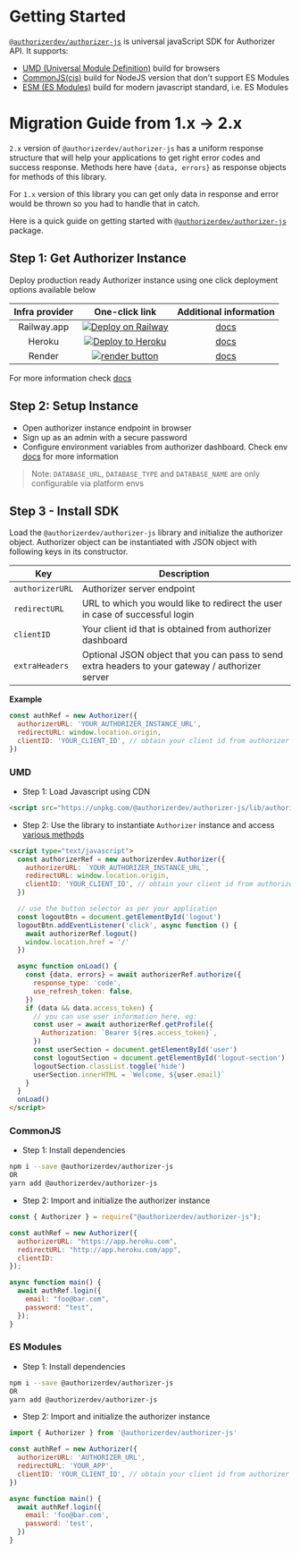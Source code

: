# Getting Started

[`@authorizerdev/authorizer-js`](https://www.npmjs.com/package/@authorizerdev/authorizer-js) is universal javaScript SDK for Authorizer API.
It supports:

- [UMD (Universal Module Definition)](https://github.com/umdjs/umd) build for browsers
- [CommonJS(cjs)](https://flaviocopes.com/commonjs/) build for NodeJS version that don't support ES Modules
- [ESM (ES Modules)](https://hacks.mozilla.org/2018/03/es-modules-a-cartoon-deep-dive/) build for modern javascript standard, i.e. ES Modules

# Migration Guide from 1.x -> 2.x

`2.x` version of `@authorizerdev/authorizer-js` has a uniform response structure that will help your applications to get right error codes and success response. Methods here have `{data, errors}` as response objects for methods of this library.

For `1.x` version of this library you can get only data in response and error would be thrown so you had to handle that in catch.

Here is a quick guide on getting started with [`@authorizerdev/authorizer-js`](/authorizer-js/getting-started) package.

## Step 1: Get Authorizer Instance

Deploy production ready Authorizer instance using one click deployment options available below

| **Infra provider** |                                                                                           **One-click link**                                                                                            |               **Additional information**               |
| :----------------: | :-----------------------------------------------------------------------------------------------------------------------------------------------------------------------------------------------------: | :----------------------------------------------------: |
|    Railway.app     |                     <a target="_blank" href="https://railway.app/new/template/nwXp1C?referralCode=FEF4uT"><img src="https://railway.app/button.svg" alt="Deploy on Railway" /></a>                      | [docs](https://docs.authorizer.dev/deployment/railway) |
|       Heroku       |  <a target="_blank" href="https://heroku.com/deploy?template=https://github.com/authorizerdev/authorizer-heroku"><img src="https://www.herokucdn.com/deploy/button.svg" alt="Deploy to Heroku" /></a>   | [docs](https://docs.authorizer.dev/deployment/heroku)  |
|       Render       | <a target="_blank" href="https://render.com/deploy?repo=https://github.com/authorizerdev/authorizer-render"><img alt="render button" src="https://render.com/images/deploy-to-render-button.svg" /></a> | [docs](https://docs.authorizer.dev/deployment/render)  |

For more information check [docs](https://docs.authorizer.dev/getting-started/)

## Step 2: Setup Instance

- Open authorizer instance endpoint in browser
- Sign up as an admin with a secure password
- Configure environment variables from authorizer dashboard. Check env [docs](/core/env) for more information

> Note: `DATABASE_URL`, `DATABASE_TYPE` and `DATABASE_NAME` are only configurable via platform envs

## Step 3 - Install SDK

Load the `@authorizerdev/authorizer-js` library and initialize the authorizer object. Authorizer object can be instantiated with JSON object with following keys in its constructor.

| Key             | Description                                                                                      |
| --------------- | ------------------------------------------------------------------------------------------------ |
| `authorizerURL` | Authorizer server endpoint                                                                       |
| `redirectURL`   | URL to which you would like to redirect the user in case of successful login                     |
| `clientID`      | Your client id that is obtained from authorizer dashboard                                        |
| `extraHeaders`  | Optional JSON object that you can pass to send extra headers to your gateway / authorizer server |

**Example**

```js
const authRef = new Authorizer({
  authorizerURL: 'YOUR_AUTHORIZER_INSTANCE_URL',
  redirectURL: window.location.origin,
  clientID: 'YOUR_CLIENT_ID', // obtain your client id from authorizer dashboard
})
```

### UMD

- Step 1: Load Javascript using CDN

```html
<script src="https://unpkg.com/@authorizerdev/authorizer-js/lib/authorizer.min.js"></script>
```

- Step 2: Use the library to instantiate `Authorizer` instance and access [various methods](/authorizer-js/functions)

```html
<script type="text/javascript">
  const authorizerRef = new authorizerdev.Authorizer({
    authorizerURL: `YOUR_AUTHORIZER_INSTANCE_URL`,
    redirectURL: window.location.origin,
    clientID: 'YOUR_CLIENT_ID', // obtain your client id from authorizer dashboard
  })

  // use the button selector as per your application
  const logoutBtn = document.getElementById('logout')
  logoutBtn.addEventListener('click', async function () {
    await authorizerRef.logout()
    window.location.href = '/'
  })

  async function onLoad() {
    const {data, errors} = await authorizerRef.authorize({
      response_type: 'code',
      use_refresh_token: false,
    })
    if (data && data.access_token) {
      // you can use user information here, eg:
      const user = await authorizerRef.getProfile({
        Authorization: `Bearer ${res.access_token}`,
      })
      const userSection = document.getElementById('user')
      const logoutSection = document.getElementById('logout-section')
      logoutSection.classList.toggle('hide')
      userSection.innerHTML = `Welcome, ${user.email}`
    }
  }
  onLoad()
</script>
```

### CommonJS

- Step 1: Install dependencies

```sh
npm i --save @authorizerdev/authorizer-js
OR
yarn add @authorizerdev/authorizer-js
```

- Step 2: Import and initialize the authorizer instance

```js
const { Authorizer } = require("@authorizerdev/authorizer-js");

const authRef = new Authorizer({
  authorizerURL: "https://app.heroku.com",
  redirectURL: "http://app.heroku.com/app",
  clientID:
});

async function main() {
  await authRef.login({
    email: "foo@bar.com",
    password: "test",
  });
}
```

### ES Modules

- Step 1: Install dependencies

```sh
npm i --save @authorizerdev/authorizer-js
OR
yarn add @authorizerdev/authorizer-js
```

- Step 2: Import and initialize the authorizer instance

```js
import { Authorizer } from '@authorizerdev/authorizer-js'

const authRef = new Authorizer({
  authorizerURL: 'AUTHORIZER_URL',
  redirectURL: 'YOUR_APP',
  clientID: 'YOUR_CLIENT_ID', // obtain your client id from authorizer dashboard
})

async function main() {
  await authRef.login({
    email: 'foo@bar.com',
    password: 'test',
  })
}
```
